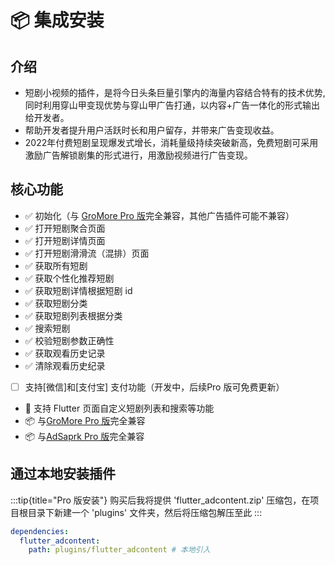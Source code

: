 
# 📦 集成安装

## 介绍

- 短剧小视频的插件，是将今日头条巨量引擎内的海量内容结合特有的技术优势,同时利用穿山甲变现优势与穿山甲广告打通，以内容+广告一体化的形式输出给开发者。
- 帮助开发者提升用户活跃时长和用户留存，并带来广告变现收益。
- 2022年付费短剧呈现爆发式增长，消耗量级持续突破新高，免费短剧可采用激励广告解锁剧集的形式进行，用激励视频进行广告变现。

## 核心功能
- ✅ 初始化（与 [GroMore Pro 版](start/guide/gromore/install)完全兼容，其他广告插件可能不兼容）
- ✅ 打开短剧聚合页面
- ✅ 打开短剧详情页面
- ✅ 打开短剧滑滑流（混排）页面
- ✅ 获取所有短剧
- ✅ 获取个性化推荐短剧
- ✅ 获取短剧详情根据短剧 id 
- ✅ 获取短剧分类
- ✅ 获取短剧列表根据分类
- ✅ 搜索短剧
- ✅ 校验短剧参数正确性
- ✅ 获取观看历史记录
- ✅ 清除观看历史纪录
- [ ] 支持[微信]和[支付宝] 支付功能（开发中，后续Pro 版可免费更新）

- 📱 支持 Flutter 页面自定义短剧列表和搜索等功能
- 📦 与[GroMore Pro 版](start/guide/gromore/install)完全兼容
- 📦 与[AdSaprk Pro 版](start/guide/adspark/install)完全兼容



## 通过本地安装插件

:::tip{title="Pro 版安装"}
购买后我将提供 'flutter_adcontent.zip' 压缩包，在项目根目录下新建一个 'plugins' 文件夹，然后将压缩包解压至此
:::

```yaml title="pubspec.yaml"
dependencies:
  flutter_adcontent:
    path: plugins/flutter_adcontent # 本地引入
```